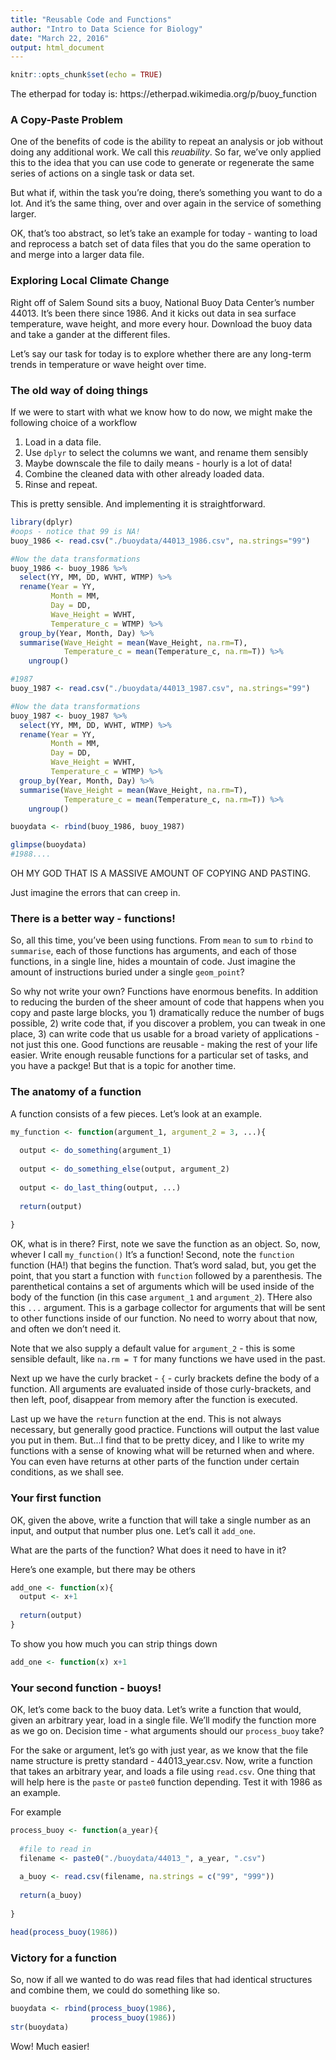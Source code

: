 ```yaml
---
title: "Reusable Code and Functions"
author: "Intro to Data Science for Biology"
date: "March 22, 2016"
output: html_document
---
```


```r
knitr::opts_chunk$set(echo = TRUE)
```

The etherpad for today is: https://etherpad.wikimedia.org/p/buoy_function

### A Copy-Paste Problem

One of the benefits of code is the ability to repeat an analysis or job without doing any additional work. We call this *reuability*. So far, we've only applied this to the idea that you can use code to generate or regenerate the same series of actions on a single task or data set.

But what if, within the task you're doing, there's something you want to do a lot. And it's the same thing, over and over again in the service of something larger.

OK, that's too abstract, so let's take an example for today - wanting to load and reprocess a batch set of data files that you do the same operation to and merge into a larger data file.

### Exploring Local Climate Change

Right off of Salem Sound sits a buoy, National Buoy Data Center's number 44013. It's been there since 1986. And it kicks out data in sea surface temperature, wave height, and more every hour. Download the buoy data and take a gander at the different files.

Let's say our task for today is to explore whether there are any long-term trends in temperature or wave height over time.

### The old way of doing things

If we were to start with what we know how to do now, we might make the following choice of a workflow

1) Load in a data file.
2) Use `dplyr` to select the columns we want, and rename them sensibly
3) Maybe downscale the file to daily means - hourly is a lot of data!
4) Combine the cleaned data with other already loaded data.
5) Rinse and repeat.

This is pretty sensible. And implementing it is straightforward.

```r
library(dplyr)
#oops - notice that 99 is NA!
buoy_1986 <- read.csv("./buoydata/44013_1986.csv", na.strings="99")

#Now the data transformations
buoy_1986 <- buoy_1986 %>%
  select(YY, MM, DD, WVHT, WTMP) %>%
  rename(Year = YY,
         Month = MM,
         Day = DD,
         Wave_Height = WVHT,
         Temperature_c = WTMP) %>%
  group_by(Year, Month, Day) %>%
  summarise(Wave_Height = mean(Wave_Height, na.rm=T),
            Temperature_c = mean(Temperature_c, na.rm=T)) %>%
    ungroup()

#1987
buoy_1987 <- read.csv("./buoydata/44013_1987.csv", na.strings="99")

#Now the data transformations
buoy_1987 <- buoy_1987 %>%
  select(YY, MM, DD, WVHT, WTMP) %>%
  rename(Year = YY,
         Month = MM,
         Day = DD,
         Wave_Height = WVHT,
         Temperature_c = WTMP) %>%
  group_by(Year, Month, Day) %>%
  summarise(Wave_Height = mean(Wave_Height, na.rm=T),
            Temperature_c = mean(Temperature_c, na.rm=T)) %>%
    ungroup()

buoydata <- rbind(buoy_1986, buoy_1987)

glimpse(buoydata)
#1988....

```

OH MY GOD THAT IS A MASSIVE AMOUNT OF COPYING AND PASTING.

Just imagine the errors that can creep in.

### There is a better way - functions!

So, all this time, you've been using functions. From `mean` to `sum` to `rbind` to `summarise`, each of those functions has arguments, and each of those functions, in a single line, hides a mountain of code. Just imagine the amount of instructions buried under a single `geom_point`?

So why not write your own? Functions have enormous benefits. In addition to reducing the burden of the sheer amount of code that happens when you copy and paste large blocks, you 1) dramatically reduce the number of bugs possible, 2) write code that, if you discover a problem, you can tweak in one place, 3) can write code that us usable for a broad variety of applications - not just this one.  Good functions are reusable - making the rest of your life easier.  Write enough reusable functions for a particular set of tasks, and you have a packge! But that is a topic for another time.

### The anatomy of a function

A function consists of a few pieces. Let's look at an example.

```r
my_function <- function(argument_1, argument_2 = 3, ...){
  
  output <- do_something(argument_1)
  
  output <- do_something_else(output, argument_2)
  
  output <- do_last_thing(output, ...)
  
  return(output)
  
}
```

OK, what is in there? First, note we save the function as an object. So, now, whever I call `my_function()` It's a function! Second, note the `function` function (HA!) that begins the function. That's word salad, but, you get the point, that you start a function with `function` followed by a parenthesis.  The parenthetical contains a set of arguments which will be used inside of the body of the function (in this case `argument_1` and `argument_2`). THere also this `...` argument. This is a garbage collector for arguments that will be sent to other functions inside of our function. No need to worry about that now, and often we don't need it.

Note that we also supply a default value for `argument_2` - this is some sensible default, like `na.rm = T` for many functions we have used in the past.

Next up we have the curly bracket - `{` - curly brackets define the body of a function. All arguments are evaluated inside of those curly-brackets, and then left, poof, disappear from memory after the function is executed.

Last up we have the `return` function at the end. This is not always necessary, but generally good practice. Functions will output the last value you put in them. But...I find that to be pretty dicey, and I like to write my functions with a sense of knowing what will be returned when and where. You can even have returns at other parts of the function under certain conditions, as we shall see.

### Your first function

OK, given the above, write a function that will take a single number as an input, and output that number plus one.  Let's call it `add_one`.

What are the parts of the function? What does it need to have in it?

Here's one example, but there may be others

```r
add_one <- function(x){
  output <- x+1
  
  return(output)
}
```

To show you how much you can strip things down

```r
add_one <- function(x) x+1
```

### Your second function - buoys!

OK, let's come back to the buoy data. Let's write a function that would, given an arbitrary year, load in a single file.  We'll modify the function more as we go on. Decision time - what arguments should our `process_buoy` take?

For the sake or argument, let's go with just year, as we know that the file name structure is pretty standard - 44013_year.csv.  Now, write a function that takes an arbitrary year, and loads a file using `read.csv`.  One thing that will help here is the `paste` or `paste0` function depending.  Test it with 1986 as an example.

For example

```r
process_buoy <- function(a_year){
  
  #file to read in
  filename <- paste0("./buoydata/44013_", a_year, ".csv")
  
  a_buoy <- read.csv(filename, na.strings = c("99", "999"))
  
  return(a_buoy)
  
}

head(process_buoy(1986))

```

### Victory for a function

So, now if all we wanted to do was read files that had identical structures and combine them, we could do something like so.

```r
buoydata <- rbind(process_buoy(1986), 
                  process_buoy(1986))
str(buoydata)
```

Wow! Much easier!